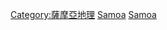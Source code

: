 {{Commonscat|Islands of Samoa}}

[[Category:薩摩亞地理|Category:薩摩亞地理]]
[[Category:各國島嶼|Samoa]]
[[Category:大洋洲各国岛屿|Samoa]]